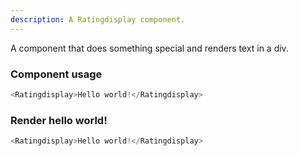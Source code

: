 ```yaml
---
description: A Ratingdisplay component.
---
```



A component that does something special and renders text in a div.

### Component usage
```js
<Ratingdisplay>Hello world!</Ratingdisplay>
```

### Render hello world!

```js live
<Ratingdisplay>Hello world!</Ratingdisplay>
```
